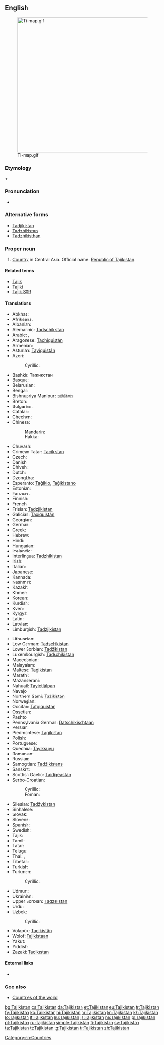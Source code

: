 ==English==
[[File:Ti-map.gif|thumb|440px]]

===Etymology===
{{etyl|fa}} {{term|تاجيک‎|tr=Tājīk|lang=fa}} + {{term|ستان|tr=-stān||-stan|lang=fa}}

===Pronunciation===
* {{audio|En-us-Tajikistan.ogg|Audio (US)}}

===Alternative forms===
* [[Tadjikistan]]
* [[Tadzhikistan]]
* [[Tadzhikisthan]]

===Proper noun===
{{en-proper noun}}

# [[country|Country]] in Central Asia. Official name: [[Republic of Tajikistan]].

====Related terms====
* [[Tajik]]
* [[Tajiki]]
* [[Tajik SSR]]

====Translations====
{{trans-top|Republic of Tajikistan}}
* Abkhaz: {{t-|ab|Таджикистан|tr=Tadžikistan|sc=Cyrl}}
* Afrikaans: {{t-|af|Tadjikistan}}
* Albanian: {{t-|sq|Taxhikistani}}
* Alemannic: [[Tadschikistan]]
* Arabic: {{t-|ar|طاجيكستان|m|tr=ṭājīkistān|sc=Arab}}, {{t-|ar|تاجيكستان|m|tr=tājīkistān|sc=Arab}}
* Aragonese: [[Tachiquistán]]
* Armenian: {{t-|hy|Տաջիկստան|tr=Taǰikstan}}
* Asturian: [[Tayiquistán]] {{m}}
* Azeri: {{t-|az|Tacikistan}}
*: Cyrillic: {{t-|az|Таҹикистан|sc=Cyrl}}
* Bashkir: [[Тажикстан]]
* Basque: {{t+|eu|Tajikistan}}
* Belarusian: {{t-|be|Таджыкістан|m|tr=Tadžykistán}}
* Bengali: {{t-|bn|তাজিকিস্তান|tr=tajikistan|sc=Beng}}
* Bishnupriya Manipuri: [[তাজিকিস্তান]]
* Breton: {{t-|br|Tadjikistan}}
* Bulgarian: {{t+|bg|Таджикистан|m|tr=Tadžikistán}}
* Catalan: {{t+|ca|Tadjikistan|m}}
* Chechen: {{tø|ce|Таджикистан|tr=Tadƶikistan}}
* Chinese:
*: Mandarin: {{t+|cmn|塔吉克斯坦|tr=Tǎjíkèsītǎn|sc=Hani}}
*: Hakka: {{tø|hak|塔吉克斯坦|tr=Thap-kit-khiet-sṳ̂-thán|sc=Hans}}
* Chuvash: {{tø|cv|Таджикистан|tr=Tadžikistan|sc=Cyrl}}
* Crimean Tatar: [[Tacikistan]]
* Czech: {{t+|cs|Tádžikistán|m}}
* Danish: {{t-|da|Tadsjikistan}}
* Dhivehi: {{t-|dv|ތަޖިކިސްތާން|tr=tajikistān|sc=Thaa}}
* Dutch: {{t+|nl|Tadzjikistan}}
* Dzongkha: {{t-|dz|ཏ་ཇག་ཀིསི་ཏཱན་|sc=Tibt}}
* Esperanto: [[Taĝikio]], [[Taĝikistano]]
* Estonian: {{t+|et|Tadžikistan}}
* Faroese: {{t|fo|Tadsjikistan|n}}
* Finnish: {{t+|fi|Tadžikistan}}
* French: {{t+|fr|Tadjikistan|m}}
* Frisian: [[Tadzjikistan]]
* Galician: [[Taxiquistán]] {{m}}
* Georgian: {{t-|ka|ტაჯიკეთი|tr=tadžiket‘i|sc=Geor}}
* German: {{t+|de|Tadschikistan|n}}
* Greek: {{t+|el|Τατζικιστάν|n|tr=Tatzikistán}}
* Hebrew: {{t-|he|טג'יקיסטן|m|tr=tajiqistan|sc=Hebr}}
* Hindi: {{t+|hi|ताजिकिस्तान|m|tr=tājikistān|sc=Deva}}
* Hungarian: {{t+|hu|Tádzsikisztán}}
* Icelandic: {{t+|is|Tadsjikistan}}
* Interlingua: [[Tadzhikistan]]
* Irish: {{t-|ga|Táidsíceastáin|f|alt=an Táidsíceastáin}}
* Italian: {{t-|it|Tagikistan}}
* Japanese: {{t+|ja|タジキスタン|tr=Tajikisutan}}
* Kannada: {{t-|kn|ತಜಿಕಿಸ್ತಾನ್|tr=tajikistān|sc=Knda}}
* Kashmiri: {{t-|ks|ताजिकिस्थान|tr=tājikisthān|sc=ks-Arab}}
* Kazakh: {{t|kk|Тәжікстан|tr=Täjikstan|sc=Cyrl}}
* Khmer: {{t-|km|តាជីគីស្ថាន|tr=taajiikiistʰaan|sc=Khmr}}
* Korean: {{t+|ko|타지키스탄|tr=Tajikiseutan|sc=Kore}}
* Kurdish: {{t+|ku|Tacîkistan}}
* Kven: {{tø|fkv|Tadžikistan}}
* Kyrgyz: {{t-|ky|Тажикстан|tr=Tajikstan|sc=Cyrl}}
* Latin: {{t-|la|Tadzikistania|f}}
* Latvian: {{t+|lv|Tadžikistāna}}
* Limburgish: [[Tadzjikistan]]
{{trans-mid}}
* Lithuanian: {{t+|lt|Tadžikija|f}}
* Low German: [[Tadschikistan]]
* Lower Sorbian: [[Tadžikistan]]
* Luxembourgish: [[Tadschikistan]]
* Macedonian: {{t-|mk|Таџикистан|m|tr=Tadžikistán}}
* Malayalam: {{t-|ml|താജിക്കിസ്ഥാന്‍|tr=tājikkisthān|sc=Mlym}}
* Maltese: [[Taġikistan]]
* Marathi: {{t-|mr|ताजिकिस्तान|tr=tājikistān|sc=Deva}}
* Mazanderani: {{tø|mzn|تاجیکستون}}
* Nahuatl: [[Tayictlālpan]]
* Navajo: {{tø|nv|Tʼajiʼ bikéyah}}
* Northern Sami: [[Tažikistan]]
* Norwegian: {{t+|no|Tadsjikistan}}
* Occitan: [[Tatgiquistan]]
* Ossetian: {{tø|os|Таджикистан|tr=Tadžikistan|sc=Cyrl}}
* Pashto: {{t+|ps|تاجکستان|tr=tâjikestân|sc=ps-Arab}}
* Pennsylvania German: [[Datschikischtaan]]
* Persian: {{t+|fa|تاجیکستان|tr=Tâjikestân|sc=fa-Arab}}
* Piedmontese: [[Tagikistan]] {{m}}
* Polish: {{t+|pl|Tadżykistan|m}}
* Portuguese: {{t+|pt|Tajiquistão|m}}
* Quechua: [[Tayiksuyu]]
* Romanian: {{t-|ro|Tadjikistan|n}}
* Russian: {{t+|ru|Таджикистан|m|tr=Tadžikistán}}
* Samogitian: [[Tadžikistans]]
* Sanskrit: {{t-|sa|ताजिकिस्थान|tr=tājikisthāna|sc=Deva}}
* Scottish Gaelic: [[Taidigeastàn]]
* Serbo-Croatian:
*: Cyrillic: {{t-|sh|Таџикистан|m|sc=Cyrl}}
*: Roman: {{t-|sh|Tadžikistan|m}}
* Silesian: [[Tadžykistan]] {{m}}
* Sinhalese: {{t-|si|ටජිකිස්ථාන්|sc=Sinh}}
* Slovak: {{t-|sk|Tadžikistan|m}}
* Slovene: {{t+|sl|Tadžikistan|alt=Tadžíkistan|m}}
* Spanish: {{t+|es|Tayikistán|m}}
* Swedish: {{t+|sv|Tadzjikistan}}
* Tajik: {{t+|tg|Тоҷикистон|tr=Tojikiston|sc=Cyrl}}
* Tamil: {{t-|ta|தஜிகிஸ்தான்|tr=tajikistāṉ}}
* Tatar: {{t-|tt|Таҗикстан|tr=Tacikstan|sc=Cyrl}}
* Telugu: {{t+|te|తజికిస్తాన్|tr=tajikistān}}
* Thai: {{t-|th|ประเทศทาจิกิสถาน|tr=bpràtêt taajìgìsàtăan|sc=Thai}}, {{t+|th|ทาจิกิสถาน|tr=taajìgìsàtăan|sc=Thai}}
* Tibetan: {{t-|bo|ཐ་ཇི་ཁེ་སི་ཏན}}
* Turkish: {{t+|tr|Tacikistan}}
* Turkmen: {{t-|tk|Täjigistan}}
*: Cyrillic: {{t-|tk|Тәжигистан|sc=Cyrl}}
* Udmurt: {{tø|udm|Таджикистан|tr=Tadžikistan|sc=Cyrl}}
* Ukrainian: {{t+|uk|Таджикистан|m|tr=Tadžykystán}}
* Upper Sorbian: [[Tadźikistan]]
* Urdu: {{t-|ur|تاجکستان|m|tr=tājikistān|sc=ur-Arab}}
* Uzbek: {{t-|uz|Tojikiston}}
*: Cyrillic: {{t-|uz|Тожикистон|sc=Cyrl}}
* Volapük: [[Tacikistän]]
* Wolof: [[Tajikistaan]]
* Yakut: {{tø|sah|Тадьикистан}}
* Yiddish: {{t-|yi|טאדזשיקיסטאן|tr=tadzshikistan}}
* Zazaki: [[Tacikıstan]]
{{trans-bottom}}

====External links====
* {{pedialite}}

===See also===
* [[Appendix:Countries of the world|Countries of the world]]

[[Category:en:Countries]]

[[bg:Tajikistan]]
[[cs:Tajikistan]]
[[da:Tajikistan]]
[[et:Tajikistan]]
[[eu:Tajikistan]]
[[fr:Tajikistan]]
[[fy:Tajikistan]]
[[ko:Tajikistan]]
[[hi:Tajikistan]]
[[hr:Tajikistan]]
[[kn:Tajikistan]]
[[kk:Tajikistan]]
[[lo:Tajikistan]]
[[lt:Tajikistan]]
[[hu:Tajikistan]]
[[ja:Tajikistan]]
[[nn:Tajikistan]]
[[pl:Tajikistan]]
[[pt:Tajikistan]]
[[ru:Tajikistan]]
[[simple:Tajikistan]]
[[fi:Tajikistan]]
[[sv:Tajikistan]]
[[ta:Tajikistan]]
[[tt:Tajikistan]]
[[tg:Tajikistan]]
[[tr:Tajikistan]]
[[zh:Tajikistan]]